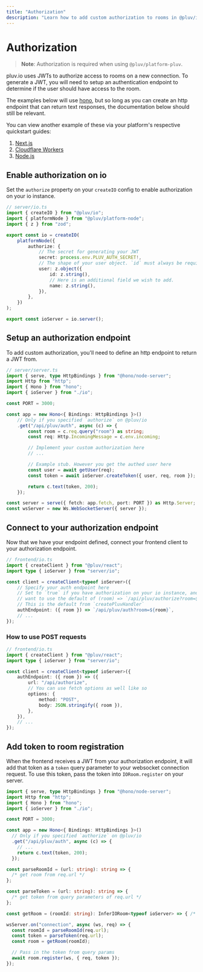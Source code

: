 ```yaml
---
title: "Authorization"
description: "Learn how to add custom authorization to rooms in @pluv/io"
---
```


# Authorization

> **Note**: Authorization is required when using `@pluv/platform-pluv`.

pluv.io uses JWTs to authorize access to rooms on a new connection. To generate a JWT, you will need to setup an authentication endpoint to determine if the user should have access to the room.

The examples below will use [hono](https://hono.dev), but so long as you can create an http endpoint that can return text responses, the documentation below should still be relevant.

You can view another example of these via your platform's respective quickstart guides:

1. [Next.js](/docs/quickstart/nextjs)
2. [Cloudflare Workers](/docs/quickstart/cloudflare-workers)
3. [Node.js](/docs/quickstart/nodejs)

## Enable authorization on io

Set the `authorize` property on your `createIO` config to enable authorization on your io instance.

```ts
// server/io.ts
import { createIO } from "@pluv/io";
import { platformNode } from "@pluv/platform-node";
import { z } from "zod";

export const io = createIO(
    platformNode({
        authorize: {
            // The secret for generating your JWT
            secret: process.env.PLUV_AUTH_SECRET!,
            // The shape of your user object. `id` must always be required.
            user: z.object({
                id: z.string(),
                // Here is an additional field we wish to add.
                name: z.string(),
            }),
        },
    })
);

export const ioServer = io.server();
```

## Setup an authorization endpoint

To add custom authorization, you'll need to define an http endpoint to return a JWT from.

```ts
// server/server.ts
import { serve, type HttpBindings } from "@hono/node-server";
import Http from "http";
import { Hono } from "hono";
import { ioServer } from "./io";

const PORT = 3000;

const app = new Hono<{ Bindings: HttpBindings }>()
    // Only if you specified `authorize` on @pluv/io
    .get("/api/pluv/auth", async (c) => {
        const room = c.req.query("room") as string;
        const req: Http.IncomingMessage = c.env.incoming;

        // Implement your custom authorization here
        // ...

        // Example stub. However you get the authed user here
        const user = await getUser(req);
        const token = await ioServer.createToken({ user, req, room });

        return c.text(token, 200);
    });

const server = serve({ fetch: app.fetch, port: PORT }) as Http.Server;
const wsServer = new Ws.WebSocketServer({ server });
```

## Connect to your authorization endpoint

Now that we have your endpoint defined, connect your frontend client to your authorization endpoint.

```ts
// frontend/io.ts
import { createClient } from "@pluv/react";
import type { ioServer } from "server/io";

const client = createClient<typeof ioServer>({
    // Specify your auth endpoint here
    // Set to `true` if you have authorization on your io instance, and you
    // want to use the default of (room) => `/api/pluv/authorize?room=${room}`
    // This is the default from `createPluvHandler`
    authEndpoint: ({ room }) => `/api/pluv/auth?room=${room}`,
    // ...
});
```

### How to use POST requests

```ts
// frontend/io.ts
import { createClient } from "@pluv/react";
import type { ioServer } from "server/io";

const client = createClient<typeof ioServer>({
    authEndpoint: ({ room }) => ({
        url: "/api/authorize",
        // You can use fetch options as well like so
        options: {
            method: "POST",
            body: JSON.stringify({ room }),
        },
    }),
    // ...
});
```

## Add token to room registration

When the frontend receives a JWT from your authorization endpoint, it will add that token as a `token` query parameter to your websocket connection request. To use this token, pass the token into `IORoom.register` on your server.

```ts
import { serve, type HttpBindings } from "@hono/node-server";
import Http from "http";
import { Hono } from "hono";
import { ioServer } from "./io";

const PORT = 3000;

const app = new Hono<{ Bindings: HttpBindings }>()
  // Only if you specified `authorize` on @pluv/io
  .get("/api/pluv/auth", async (c) => {
    // ...
    return c.text(token, 200);
  });

const parseRoomId = (url: string): string => {
  /* get room from req.url */
};

const parseToken = (url: string): string => {
  /* get token from query parameters of req.url */
};

const getRoom = (roomId: string): InferIORoom<typeof ioServer> => { /* ... */};

wsServer.on("connection", async (ws, req) => {
  const roomId = parseRoomId(req.url);
  const token = parseToken(req.url);
  const room = getRoom(roomId);

  // Pass in the token from query params
  await room.register(ws, { req, token });
});
```
